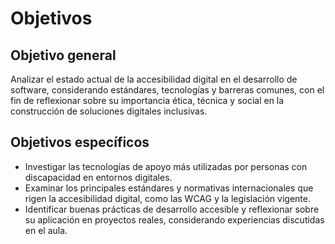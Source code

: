 # Objetivos

## Objetivo general

Analizar el estado actual de la accesibilidad digital en el desarrollo de software, considerando estándares, tecnologías y barreras comunes, con el fin de reflexionar sobre su importancia ética, técnica y social en la construcción de soluciones digitales inclusivas.

## Objetivos específicos

- Investigar las tecnologías de apoyo más utilizadas por personas con discapacidad en entornos digitales.
- Examinar los principales estándares y normativas internacionales que rigen la accesibilidad digital, como las WCAG y la legislación vigente.
- Identificar buenas prácticas de desarrollo accesible y reflexionar sobre su aplicación en proyectos reales, considerando experiencias discutidas en el aula.
